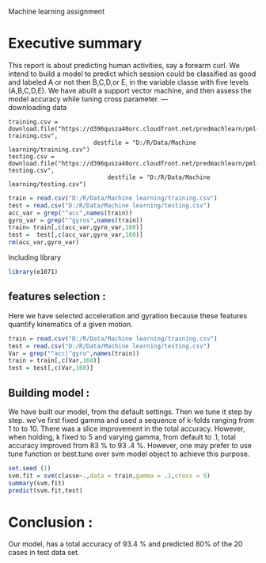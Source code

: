 Machine learning assignment  

Executive summary 
=================
This report is  about predicting human activities, say a forearm curl. We intend to build a model to predict which session could be classified as good and labeled A or not then B,C,D,or E, in the variable classe with five levels (A,B,C,D,E).
We have abuilt a support vector machine, and then assess the model accuracy while tuning cross parameter.
---  
downloading data
``` 
training.csv = download.file("https://d396qusza40orc.cloudfront.net/predmachlearn/pml-training.csv",
                        destfile = "D:/R/Data/Machine learning/training.csv")
testing.csv = download.file("https://d396qusza40orc.cloudfront.net/predmachlearn/pml-testing.csv",
                            destfile = "D:/R/Data/Machine learning/testing.csv")
```
```{r}
train = read.csv("D:/R/Data/Machine learning/training.csv")
test = read.csv("D:/R/Data/Machine learning/testing.csv")
acc_var = grep("^acc",names(train))
gyro_var = grep("^gyros",names(train))
train= train[,c(acc_var,gyro_var,160)]
test =  test[,c(acc_var,gyro_var,160)]
rm(acc_var,gyro_var)
```
Including library

```{r, echo = TRUE, warning = FALSE, message = FALSE}

library(e1071)
```
features selection  :  
------------------    
Here we have selected acceleration and gyration because these features 
quantify kinematics of a given motion. 

``` {r, echo = FALSE}

train = read.csv("D:/R/Data/Machine learning/training.csv")
test = read.csv("D:/R/Data/Machine learning/testing.csv")
Var = grep("^acc|^gyro",names(train))
train = train[,c(Var,160)]
test = test[,c(Var,160)]
```
Building model :      
-------------   
We have built our model, from the default settings. Then we tune it step by step. we've first fixed gamma and used a sequence of k-folds ranging from 1 to to 10. There was a slice improvement in the total accuracy. However, when holding, k fixed to 5 and varying gamma, from default to .1, total accuracy improved from 83 % to 93 .4 %. However, one may prefer to use tune function or best.tune over svm model object to achieve this purpose.  

```{r}
set.seed (1)
svm.fit = svm(classe~.,data = train,gamma = .1,cross = 5)
summary(svm.fit)
predict(svm.fit,test)
```
 Conclusion :  
============        
Our model, has a total accuracy of 93.4 % and predicted 80% of the 20 cases in test data set.

